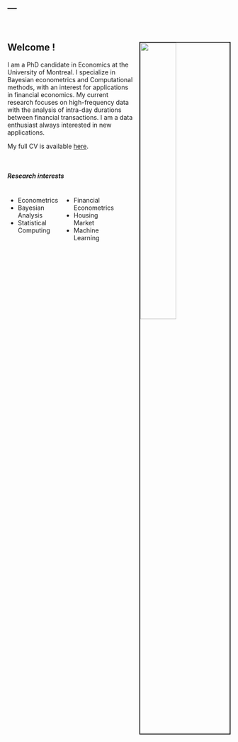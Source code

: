 ---
---

&nbsp;

<style>
.column{
  float: left;
  width: 25%;
  text-align: left;
}
</style>

<img src="images/front.jpg" style="width:40%; border:2px solid; margin-left:15px; margin-top:15px" align="right">

<link rel="stylesheet" href="styles.css" type= "text/css">

## Welcome !

I am a PhD candidate in Economics at the University of Montreal.
I specialize in Bayesian econometrics and Computational methods, with an interest for applications in financial economics.
My current research focuses on high-frequency data with the analysis of intra-day durations between financial transactions.
I am a data enthusiast always interested in new applications.

My full CV is available [here](cv/samuel-gingras-cv.pdf). 

&nbsp;

##### Research interests
<div class="column">
- Econometrics  
- Bayesian Analysis
- Statistical Computing  
</div>

<div class="column">
- Financial Econometrics 
- Housing Market  
- Machine Learning
</div>

